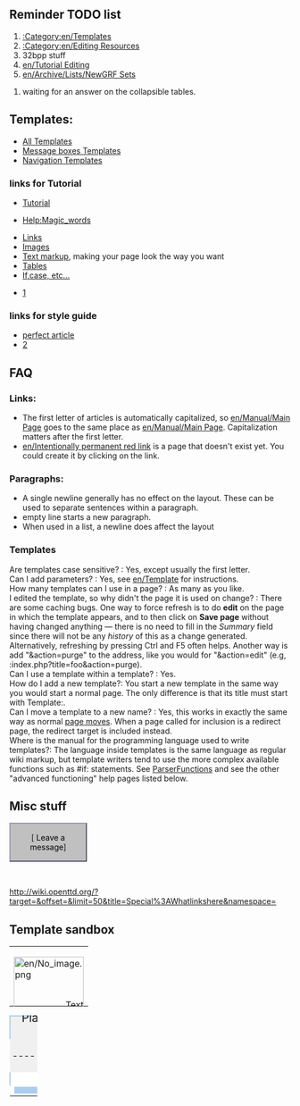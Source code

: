 {{en/TOCleft}}


{{en/Note|This is My work/test space  please ignore it.}}
{{en/-}}

==Reminder TODO list==
# [[:Category:en/Templates]]
# [[:Category:en/Editing Resources]]
# 32bpp stuff
# [[en/Tutorial Editing]]
# [[en/Archive/Lists/NewGRF Sets]]


# waiting for an answer on the collapsible tables.


==Templates:==

*[[:Category:en/Templates|All Templates]]
*[[:Category:en/Message boxes|Message boxes Templates]]
*[[:Category:en/Navigation|Navigation Templates]]


===links for Tutorial===

*[http://en.wikipedia.org/wiki/Wikipedia:Tutorial Tutorial]

*[http://www.mediawiki.org/wiki/Help:Magic_words Help:Magic_words]

*[http://meta.wikimedia.org/wiki/Help:Link Links]
*[http://www.mediawiki.org/wiki/Help:Images Images]
*[http://meta.wikimedia.org/wiki/Help:Advanced_editing Text markup], making your page look the way you want
*[http://meta.wikimedia.org/wiki/Help:Table Tables]
*[http://www.mediawiki.org/wiki/Help:Extension:ParserFunctions If,case, etc...]

* [http://meta.wikimedia.org/wiki/Cheatsheet]


=== links for style guide ===
* [http://en.wikipedia.org/wiki/Wikipedia:The perfect article]
* [http://en.wikipedia.org/wiki/Wikipedia:Manual_of_Style]


==FAQ==
<!--
{{Navtab Tutorial|This=7}}

<div style="border:2px solid #A3B1BF; padding:.5em 1em 1em 1em; border-top:none; background-color:#fff; color:#000">
-->



===Links:===
* The first letter of articles is automatically capitalized, so [[en/Manual/Main Page]] goes to the same place as [[en/Manual/Main Page]]. Capitalization matters after the first letter.
* [[en/Intentionally permanent red link]] is a page that doesn't exist yet. You could create it by clicking on the link.

===Paragraphs:===
* A single newline generally has no effect on the layout. These can be used to separate sentences within a paragraph.
* empty line starts a new paragraph.
* When used in a list, a newline does affect the layout




===Templates===
; Are templates case sensitive? : Yes, except usually the first letter.
; Can I add parameters? : Yes, see [[en/Template]] for instructions.
; How many templates can I use in a page? : As many as you like.
; I edited the template, so why didn't the page it is used on change? : There are some caching bugs. One way to force refresh is to do '''edit''' on the page in which the template appears, and to then click on '''Save page''' without having changed anything&nbsp;— there is no need to fill in the ''Summary'' field since there will not be any ''history'' of this as a change generated.  Alternatively, refreshing by pressing Ctrl and F5 often helps.  Another way is add "&action=purge" to the address, like you would for "&action=edit" (e.g, :index.php?title=foo&action=purge).
; Can I use a template within a template? : Yes.
;How do I add a new template?: You start a new template in the same way you would start a normal page. The only difference is that its title must start with Template:.
; Can I move a template to a new name? : Yes, this works in exactly the same way as normal [[en/Renaming (moving) a page|page moves]]. When a page called for inclusion is a redirect page, the redirect target is included instead.
; Where is the manual for the programming language used to write templates?: The language inside templates is the same language as regular wiki markup, but template writers tend to use the more complex available functions such as #if: statements.  See [[en/Mw/Help/Extension/ParserFunctions|ParserFunctions]] and see the other "advanced functioning" help pages listed below.

<!--
</div><noinclude>[[Category:OpenTTD Wiki|*7]]</noinclude>
-->


==Misc stuff==
<!-- leave a message :) -->
<div class="plainlinks" style="background-color:#C0C0C0;border:2px outset #9999bb;text-align:center;padding:2px 5px;width:125px">[{{fullurl:User talk:{{PAGENAMEE}}|action=edit&section=new}} <font color=#000000>Leave a message</font>]</div><br><noinclude>


http://wiki.openttd.org/?target=&offset=&limit=50&title=Special%3AWhatlinkshere&namespace=



==Template sandbox==

<onlyinclude>
<!--Picture Template-->

{| style="background:#c0c0c0; border:1px solid #000000; -moz-border-radius:5px;"
|- align="center"
|

<div style="position:relative; height: 100px; width: 125px;">
<div style="position: absolute; top: 80px; left: 0px; width: 125px; overflow: hidden; line-height: 12px; z-index: 4; text-align: right;">

<noinclude>Text</noinclude>
</div>

<div style="position: absolute; top: 0px; left: 0px; z-index: 2"><includeonly>[[File:en/No image.png|125x100px]]</includeonly><noinclude>image</noinclude></div>
</div>
|}


<!--framework Template-->

{| style="margin-bottom:.5em; width:100%; font-size:95%; text-align:left; padding:-2px; background:none" cellpadding="0" cellspacing="0"
| rowspan="2" width="100%" style="background:#F0F0F0; border:2px solid #ABCDEF; border-bottom:0; padding-right:1em; -moz-border-radius-topright:5em" | 
<div style="font-size:130%; margin-top:-33px; padding-left:43px"> '''{{{Title}}}'''</div><div style="font-size:130%; margin-top:-16px; padding-left:12px; cursor:default;">Placeholder</div> 
|-
| style="border-bottom:2px solid #ABCDEF;" |
|-
| colspan="3" style="padding:4px; background:#F0F0F0; border:2px solid #; border-top:0; border-bottom:0" width="50%" valign="top" | {{{Text}}}
----  
|-
| colspan="3" style="padding:4px; background:#FFF; border:2px solid #ABCDEF; border-top:0; border-bottom:0" width="50%" valign="top" | <span style="float:right; font-family:Verdana, Arial, Helvetica, sans-serif; font-size: 80%; padding:0 .5em 0 2em">{{{Footer}}}</span> 
|-
| colspan="3" | <div style="-moz-border-radius-bottomright:1em; -moz-border-radius-bottomleft:1em; background:#ABCDEF; height:10px; border:1px solid #ABCDEF; border-right:2px solid #ABCDEF; border-left:2px solid #ABCDEF;">
</div>
|}


</onlyinclude>